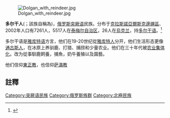 [[Image:Dolgan_with_reindeer.jpg|thumb]]

'''多尔干人'''({{Lang-ru|долганы}}；該族自稱為{{Lang|ru|долган, тыа-кихи, саха}})，[[俄罗斯|俄罗斯]][[突厥语|突厥语]]民族。分布于[[克拉斯諾亞爾斯克邊疆區|克拉斯諾亞爾斯克邊疆區]]、2002年人口有7261人，5517人在[[泰梅尔自治区|泰梅尔自治区]]，26人在[[烏克兰|烏克兰]]，持[[多尔干语|多尔干语]]。<ref name="Hickey2012">{{cite book|last=Hickey|first=Raymond|title=The Handbook of Language Contact|url=https://books.google.com/books?id=W85T-B6kPAEC&pg=PA728|accessdate=26 August 2012|date=14 May 2012|publisher=John Wiley & Sons|isbn=978-1-4443-1816-6|page=728|archive-date=2016-05-19|archive-url=https://web.archive.org/web/20160519202901/https://books.google.com/books?id=W85T-B6kPAEC&pg=PA728|dead-url=no}}</ref>

多尔干语是[[雅库特语|雅库特语]]方言，他们在19-20世纪從[[雅库特人|雅库特人]]分开，他们生活形态更像[[通古斯人|通古斯人]]，在冰原上养驯鹿、打猎、捕捞和少量农业。他们在三十年代被[[农业集体化|农业集体化]]。改为從事馴鹿飼養，捕魚，奶牛養殖以及園藝。

他们信仰[[東正教|東正教]]，也信仰[[萨滿教|萨滿教]]



==註釋==
{{reflist}}

{{Turkic peoples}}
{{Eastern and Oriental Orthodox Christian ethnic groups}}

{{Authority control}}
[[Category:突厥语民族|Category:突厥语民族]]
[[Category:俄罗斯族群|Category:俄罗斯族群]]
[[Category:北極民族|Category:北極民族]]